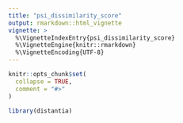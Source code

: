 ```yaml
---
title: "psi_dissimilarity_score"
output: rmarkdown::html_vignette
vignette: >
  %\VignetteIndexEntry{psi_dissimilarity_score}
  %\VignetteEngine{knitr::rmarkdown}
  %\VignetteEncoding{UTF-8}
---
```


```r
knitr::opts_chunk$set(
  collapse = TRUE,
  comment = "#>"
)
```

```r
library(distantia)
```
